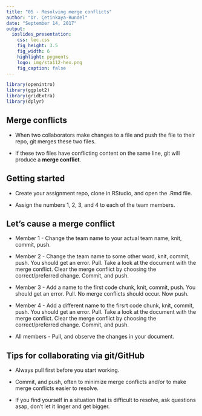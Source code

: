 ```yaml
---
title: "05 - Resolving merge conflicts"
author: "Dr. Çetinkaya-Rundel"
date: "September 14, 2017"
output:
  ioslides_presentation:
    css: lec.css
    fig_height: 3.5
    fig_width: 6
    highlight: pygments
    logo: img/sta112-hex.png
    fig_caption: false
---
```


```r
library(openintro)
library(ggplot2)
library(gridExtra)
library(dplyr)
```


## Merge conflicts

- When two collaborators make changes to a file and push the file to their repo, git merges these two files.

- If these two files have conflicting content on the same line, git will produce a **merge conflict**.

## Getting started

- Create your assignment repo, clone in RStudio, and open the .Rmd file.

- Assign the numbers 1, 2, 3, and 4 to each of the team members.

## Let's cause a merge conflict {.smaller}

- Member 1 - Change the team name to your actual team name, knit, commit, push.

- Member 2 - Change the team name to some other word, knit, commit, push. You should get an error. Pull. Take a look at the document with the merge conflict. Clear the merge conflict by choosing the correct/preferred change. Commit, and push.

- Member 3 - Add a name to the first code chunk, knit, commit, push. You should get an error. Pull. No merge conflicts should occur. Now push.

- Member 4 - Add a different name to the firsrt code chunk, knit, commit, push. You should get an error. Pull. Take a look at the document with the merge conflict. Clear the merge conflict by choosing the correct/preferred change. Commit, and push.

- All members - Pull, and observe the changes in your document.

## Tips for collaborating via git/GitHub

- Always pull first before you start working.

- Commit, and push, often to minimize merge conflicts and/or to make merge conflicts easier to resolve.

- If you find yourself in a situation that is difficult to resolve, ask questions asap, don't let it linger and get bigger.
